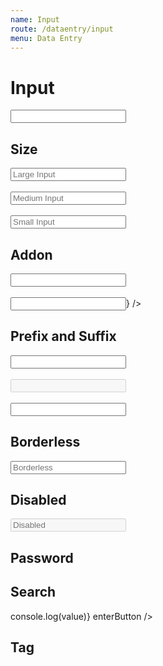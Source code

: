 ```yaml
---
name: Input
route: /dataentry/input
menu: Data Entry
---
```



# Input

<Playground>
  <Input />
</Playground>

## Size

<Playground>
  <Input size='lg' placeholder='Large Input' />
  <br />
  <br />
  <Input placeholder='Medium Input' />
  <br />
  <br />
  <Input size='sm' placeholder='Small Input' />
</Playground>

## Addon

<Playground>
  <Input addonBefore='http://' addonAfter='.com' />
  <br />
  <br />
  <Input addonAfter={<SettingsIcon />} />
</Playground>

## Prefix and Suffix

<Playground>
  <Input prefix='￥' suffix='RMB' />
  <br />
  <br />
  <Input prefix='￥' suffix='RMB' disabled />
  <br />
  <br />
  <Input addonBefore='http://' suffix='.com' />
</Playground>

## Borderless

<Playground>
  <Input placeholder='Borderless' bordered={false} />
</Playground>

## Disabled

<Playground>
  <Input placeholder='Disabled' disabled />
</Playground>

## Password

<Playground>
  <Input.Password placeholder='Password' />
</Playground>

## Search

<Playground>
  <Input.Search
    placeholder='Search'
    onSearch={(value) => console.log(value)}
    enterButton
  />
</Playground>

## Tag

<Playground>
  <Input.Tag />
</Playground>
